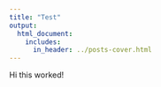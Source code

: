```yaml
---
title: "Test"
output:
  html_document:
    includes:
      in_header: ../posts-cover.html
---
```

Hi this worked!